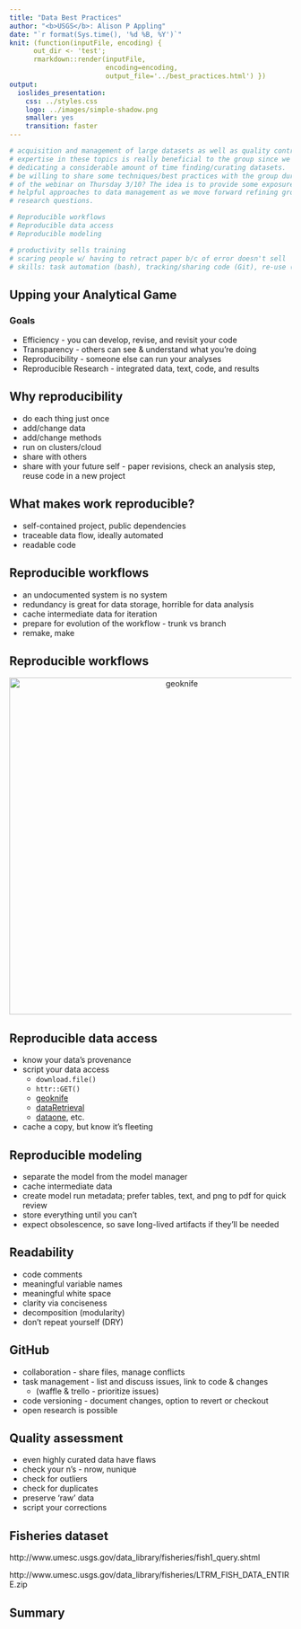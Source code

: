 ```yaml
---
title: "Data Best Practices"
author: "<b>USGS</b>: Alison P Appling"
date: "`r format(Sys.time(), '%d %B, %Y')`"
knit: (function(inputFile, encoding) { 
      out_dir <- 'test';
      rmarkdown::render(inputFile,
                        encoding=encoding, 
                        output_file='../best_practices.html') })
output: 
  ioslides_presentation: 
    css: ../styles.css
    logo: ../images/simple-shadow.png
    smaller: yes
    transition: faster
---
```


```r
# acquisition and management of large datasets as well as quality control. Your
# expertise in these topics is really beneficial to the group since we will be
# dedicating a considerable amount of time finding/curating datasets.  Would you
# be willing to share some techniques/best practices with the group during part
# of the webinar on Thursday 3/10? The idea is to provide some exposure to
# helpful approaches to data management as we move forward refining group
# research questions.

# Reproducible workflows
# Reproducible data access
# Reproducible modeling
```

```r
# productivity sells training
# scaring people w/ having to retract paper b/c of error doesn't sell
# skills: task automation (bash), tracking/sharing code (Git), re-use (scripting), data management (SQL)
```

## Upping your Analytical Game

### Goals

- Efficiency - you can develop, revise, and revisit your code
- Transparency - others can see & understand what you're doing
- Reproducibility - someone else can run your analyses
- Reproducible Research - integrated data, text, code, and results

## Why reproducibility

- do each thing just once
- add/change data
- add/change methods
- run on clusters/cloud
- share with others
- share with your future self - paper revisions, check an analysis step, reuse code in a new project

## What makes work reproducible?

- self-contained project, public dependencies
- traceable data flow, ideally automated
- readable code

## Reproducible workflows

- an undocumented system is no system
- redundancy is great for data storage, horrible for data analysis
- cache intermediate data for iteration
- prepare for evolution of the workflow - trunk vs branch
- remake, make

## Reproducible workflows

<p align="center">
  <img src="images/remake_JR.png" alt="geoknife" style="width: 600px;" align="center"/>
</p>

## Reproducible data access

- know your data's provenance
- script your data access
  - `download.file()`
  - `httr::GET()`
  - [geoknife](https://github.com/USGS-R/geoknife)
  - [dataRetrieval](https://github.com/USGS-R/dataRetrieval)
  - [dataone](https://github.com/DataONEorg/rdataone), etc.
- cache a copy, but know it's fleeting

## Reproducible modeling

- separate the model from the model manager
- cache intermediate data
- create model run metadata; prefer tables, text, and png to pdf for quick review
- store everything until you can't
- expect obsolescence, so save long-lived artifacts if they'll be needed

## Readability

- code comments
- meaningful variable names
- meaningful white space
- clarity via conciseness
- decomposition (modularity)
- don't repeat yourself (DRY)

## GitHub

- collaboration - share files, manage conflicts
- task management - list and discuss issues, link to code & changes
  - (waffle & trello - prioritize issues)
- code versioning - document changes, option to revert or checkout
- open research is possible

## Quality assessment

- even highly curated data have flaws
- check your n's - nrow, nunique
- check for outliers
- check for duplicates
- preserve 'raw' data
- script your corrections

## Fisheries dataset

http://www.umesc.usgs.gov/data_library/fisheries/fish1_query.shtml

http://www.umesc.usgs.gov/data_library/fisheries/LTRM_FISH_DATA_ENTIRE.zip

## Summary
